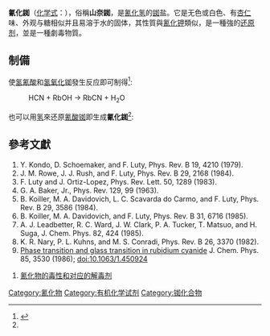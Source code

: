{{citecheck}}
{{Expert|time=2015-12-14T03:43:59+00:00}}
{{Chembox
| Name = 氰化銣
| IUPACName = Rubidium cyanide
| CustomizedImage = [[File:Rb+.svg|x35px]] [[File:Cyanid-Ion.svg|63px]]
| OtherNames =山奈銣
| Section1 = {{Chembox Identifiers| CASNo = 19073-56-4
| CASNo_Ref = {{cascite|changed|??}}
}}
| Section2 = {{Chembox Properties
| Formula = RbCN
| MolarMass = 111.49 g/mol
| Appearance = 白色固體
| Density = 
| Solubility = 
| MeltingPt = 
| BoilingPt = 
| RefractIndex = }}
| Section7 ={{Chembox Hazards
| Main Hazard = 极毒
| LD50 = 5–10 mg/kg<ref>Bernard Martel. ''Chemical Risk Analysis: A Practical Handbook''. Kogan, '''2004''', page 361. ISBN 1-903996-65-1.</ref>
| NFPA-H = 4| NFPA-F = 0| NFPA-R = 0}}
| Section8 ={{Chembox Related| OtherCpds = [[氰化氢|氰化氢]]<br />{{鹼金屬相關化學品|氰化物}} }} }}
'''氰化銣'''（[[化学式|化学式]]：{{化學式|Rb|C|N|link=}}），俗稱'''山奈銣'''，是[[氰化氢|氰化氢]]的[[銣|銣]]盐。它是无色或白色、有[[杏仁|杏仁]]味、外观与糖相似并且易溶于水的固体，其性質與[[氰化钾|氰化钾]]類似，是一種強的[[还原剂|还原剂]]，並是一種劇毒物質。

==制備==
使[[氢氰酸|氢氰酸]]和[[氢氧化铷|氢氧化铷]]發生反应即可制得<ref name="化工辭典">{{Cite web |url=http://chemyq.com/xz/xz5/49904vsqdn.htm |title=化工辭典 氰化銣 |accessdate=2011-08-07 |archive-date=2016-03-04 |archive-url=https://web.archive.org/web/20160304185626/http://chemyq.com/xz/xz5/49904vsqdn.htm |dead-url=no }}</ref>:
:HCN + RbOH → RbCN + H<sub>2</sub>O
也可以用[[氢|氢]]來还原[[氰酸铷|氰酸铷]]即生成'''氰化銣'''<ref name="化工辭典"/>:

{{citation needed|RbCNO<sub>3</sub> + H<sub>2</sub>  → RbCN + H<sub>2</sub>O + O<sub>2</sub>}}

== 參考文獻 ==
#Y. Kondo, D. Schoemaker, and F. Luty, Phys. Rev. B 19, 4210 (1979).
#J. M. Rowe, J. J. Rush, and F. Luty, Phys. Rev. B 29, 2168 (1984).
#F. Luty and J. Ortiz-Lopez, Phys. Rev. Lett. 50, 1289 (1983).
#G. A. Baker, Jr., Phys. Rev. 129, 99 (1963).
#B. Koiller, M. A. Davidovich, L. C. Scavarda do Carmo, and F. Luty, Phys. Rev. B 29, 3586 (1984).
#B. Koiller, M. A. Davidovich, and F. Luty, Phys. Rev. B 31, 6716 (1985).
#A. J. Leadbetter, R. C. Ward, J. W. Clark, P. A. Tucker, T. Matsuo, and H. Suga, J. Chem. Phys. 82, 424 (1985).
#K. R. Nary, P. L. Kuhns, and M. S. Conradi, Phys. Rev. B 26, 3370 (1982).
#[http://jcp.aip.org/resource/1/jcpsa6/v85/i6/p3530_s1?isAuthorized=no  Phase transition and glass transition in rubidium cyanide]{{dead link|date=2018年3月 |bot=InternetArchiveBot |fix-attempted=yes }} J. Chem. Phys. 85, 3530 (1986); [[doi:10.1063/1.450924|doi:10.1063/1.450924]]
<references/>
# [http://www.inchem.org/documents/antidote/antidote/ant02.htm 氰化物的毒性和对应的解毒剂] {{Wayback|url=http://www.inchem.org/documents/antidote/antidote/ant02.htm |date=20170725193745 }}{{en icon}}

{{銣化合物}}
{{氰化物}}

[[Category:氰化物|Category:氰化物]]
[[Category:有机化学试剂|Category:有机化学试剂]]
[[Category:铷化合物|Category:铷化合物]]

{{inorganic-compound-stub}}